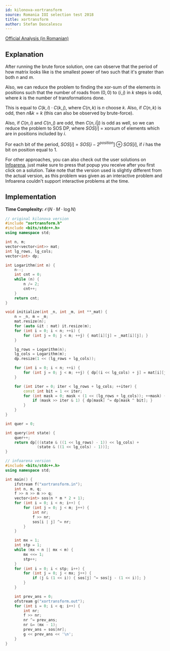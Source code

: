 ```yaml
---
id: kilonova-xortransform
source: Romania IOI selection test 2018
title: xortransform
author: Stefan Dascalescu
---
```


[Official Analysis (in Romanian)](https://github.com/roalgo-discord/Romanian-Olympiad-Solutions/blob/main/Baraj%20%2B%20Lot%20Seniori%20(IOI%20team%20selection%20tests)/2018/Lot%202/descriere_xortransform.pdf)

## Explanation

After running the brute force solution, one can observe that the period of how matrix looks like is the smallest power of two such that it's greater than both $n$ and $m$.

Also, we can reduce the problem to finding the xor-sum of the elements in positions such that the number of roads from $(0, 0)$ to $(i, j)$ in $k$ steps is odd, where $k$ is the number of transformations done.

This is equal to $C(k, i) \cdot C(k, j)$, where $C(n, k)$ is $n$ choose $k$. Also, if $C(n, k)$ is odd, then $n \& k = k$ (this can also be observed by brute-force).

Also, if $C(n, i)$ and $C(n, j)$ are odd, then $C(n, i|j)$ is odd as well, so we can reduce the problem to SOS DP, where $SOS[i]$ = xorsum of elements which are in positions included by $i$.

For each bit of the period, $SOS[i] = SOS[i - 2^{position}] \oplus SOS[i]$, if $i$ has the bit on position equal to $1$.

For other approaches, you can also check out the user solutions on [Infoarena](https://infoarena.ro/monitor?task=xortransform), just make sure to press that popup you receive after you first click on a solution. Take note that the version used is slightly different from the actual version, as this problem was given as an interactive problem and Infoarena couldn't support interactive problems at the time.

## Implementation

**Time Complexity:** $\mathcal{O}(N \cdot M \cdot \log N)$

<LanguageSection>
<CPPSection>

```cpp
// original kilonova version
#include "xortransform.h"
#include <bits/stdc++.h>
using namespace std;

int n, m;
vector<vector<int>> mat;
int lg_rows, lg_cols;
vector<int> dp;

int Logarithm(int n) {
	n--;
	int cnt = 0;
	while (n) {
		n /= 2;
		cnt++;
	}
	return cnt;
}

void initialize(int _n, int _m, int **_mat) {
	n = _n, m = _m;
	mat.resize(n);
	for (auto &it : mat) it.resize(m);
	for (int i = 0; i < n; ++i) {
		for (int j = 0; j < m; ++j) { mat[i][j] = _mat[i][j]; }
	}

	lg_rows = Logarithm(n);
	lg_cols = Logarithm(m);
	dp.resize(1 << (lg_rows + lg_cols));

	for (int i = 0; i < n; ++i) {
		for (int j = 0; j < m; ++j) { dp[(i << lg_cols) + j] = mat[i][j]; }
	}

	for (int iter = 0; iter < lg_rows + lg_cols; ++iter) {
		const int bit = 1 << iter;
		for (int mask = 0; mask < (1 << (lg_rows + lg_cols)); ++mask) {
			if (mask >> iter & 1) { dp[mask] ^= dp[mask ^ bit]; }
		}
	}
}

int quer = 0;

int query(int state) {
	quer++;
	return dp[((state & ((1 << lg_rows) - 1)) << lg_cols) +
	          (state & ((1 << lg_cols) - 1))];
}
```

```cpp
// infoarena version
#include <bits/stdc++.h>
using namespace std;

int main() {
	ifstream f("xortransform.in");
	int n, m, q;
	f >> n >> m >> q;
	vector<int> sos(n * m * 2 + 1);
	for (int i = 0; i < n; i++) {
		for (int j = 0; j < m; j++) {
			int nr;
			f >> nr;
			sos[i | j] ^= nr;
		}
	}

	int mx = 1;
	int stp = 1;
	while (mx < n || mx < m) {
		mx <<= 1;
		stp++;
	}
	for (int i = 0; i < stp; i++) {
		for (int j = 0; j < mx; j++) {
			if (j & (1 << i)) { sos[j] ^= sos[j - (1 << i)]; }
		}
	}

	int prev_ans = 0;
	ofstream g("xortransform.out");
	for (int i = 0; i < q; i++) {
		int nr;
		f >> nr;
		nr ^= prev_ans;
		nr &= (mx - 1);
		prev_ans = sos[nr];
		g << prev_ans << '\n';
	}
}
```

</CPPSection>
</LanguageSection>
